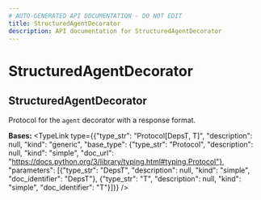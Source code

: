 ```yaml
---
# AUTO-GENERATED API DOCUMENTATION - DO NOT EDIT
title: StructuredAgentDecorator
description: API documentation for StructuredAgentDecorator
---
```


# StructuredAgentDecorator

## <ApiType type="Class" path="agents/decorator/StructuredAgentDecorator" symbolName="StructuredAgentDecorator" /> StructuredAgentDecorator

Protocol for the `agent` decorator with a response format.

**Bases:** 
<TypeLink type={{"type_str": "Protocol[DepsT, T]", "description": null, "kind": "generic", "base_type": {"type_str": "Protocol", "description": null, "kind": "simple", "doc_url": "https://docs.python.org/3/library/typing.html#typing.Protocol"}, "parameters": [{"type_str": "DepsT", "description": null, "kind": "simple", "doc_identifier": "DepsT"}, {"type_str": "T", "description": null, "kind": "simple", "doc_identifier": "T"}]}} />

